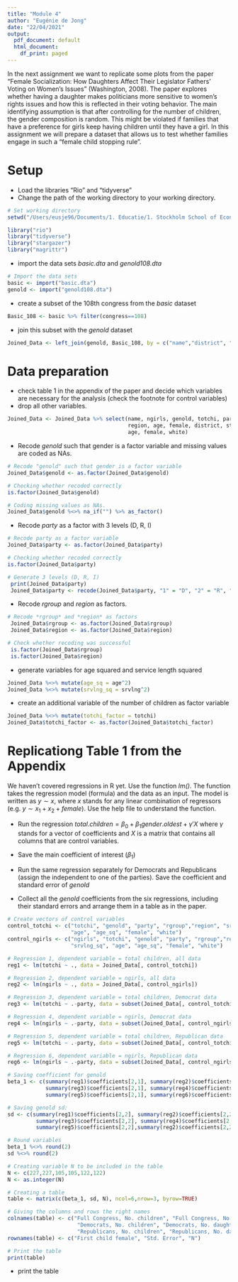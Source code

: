 ```yaml
---
title: "Module 4"
author: "Eugénie de Jong"
date: "22/04/2021"
output:
  pdf_document: default
  html_document:
    df_print: paged
---
```


In the next assignment we want to replicate some plots from the paper "Female Socialization: How Daughters Affect Their Legislator Fathers' Voting on Women's Issues" (Washington, 2008). The paper explores whether having a daughter makes politicians more sensitive to women's rights issues and how this is reflected in their voting behavior. The main identifying assumption is that after controlling for the number of children, the gender composition is random. This might be violated if families that have a preference for girls keep having children until they have a girl. In this assignment we will prepare a dataset that allows us to test whether families engage in such a "female child stopping rule".


# Setup

* Load the libraries "Rio" and "tidyverse"
* Change the path of the working directory to your working directory.

```r
# Set working directory 
setwd("/Users/eusje96/Documents/1. Educatie/1. Stockholm School of Economics/1. Year 1/2. Semester 2/Term 4/Introduction to data-analysis in R/Assignments/Module_4")

library("rio")
library("tidyverse")
library("stargazer")
library("magrittr")
```

* import the data sets *basic.dta* and *genold108.dta*
```r
# Import the data sets
basic <- import("basic.dta")
genold <- import("genold108.dta")
```

* create a subset of the 108th congress from the *basic* dataset
```r
Basic_108 <- basic %>% filter(congress==108)
```

* join this subset with the *genold* dataset
```r
Joined_Data <- left_join(genold, Basic_108, by = c("name","district", "statenam"))
```

# Data preparation

* check table 1 in the appendix of the paper and decide which variables are necessary for the analysis (check the footnote for control variables)
* drop all other variables.
```r
Joined_Data <- Joined_Data %>% select(name, ngirls, genold, totchi, party, rgroup, 
                                      region, age, female, district, statenam, srvlng, 
                                      age, female, white)
```

* Recode *genold* such that gender is a factor variable and missing values are coded as NAs.
```r
# Recode "genold" such that gender is a factor variable 
Joined_Data$genold <- as.factor(Joined_Data$genold)

# Checking whether recoded correctly
is.factor(Joined_Data$genold)

# Coding missing values as NAs.  
Joined_Data$genold %<>% na_if("") %>% as_factor()
```

* Recode *party* as a factor with 3 levels (D, R, I)
```r
# Recode party as a factor variable
Joined_Data$party <- as.factor(Joined_Data$party)

# Checking whether recoded correctly
is.factor(Joined_Data$party)

# Generate 3 levels (D, R, I)
 print(Joined_Data$party)
 Joined_Data$party <- recode(Joined_Data$party, "1" = "D", "2" = "R", "3" = "I")

```

* Recode *rgroup* and *region* as factors.
```r
# Recode *rgroup* and *region* as factors
 Joined_Data$rgroup <- as.factor(Joined_Data$rgroup)
 Joined_Data$region <- as.factor(Joined_Data$region)

# Check whether recoding was successful
 is.factor(Joined_Data$rgroup)
 is.factor(Joined_Data$region)
```

* generate variables for age squared and service length squared
```r
Joined_Data %<>% mutate(age_sq = age^2)
Joined_Data %<>% mutate(srvlng_sq = srvlng^2)
```

* create an additional variable of the number of children as factor variable
```r
Joined_Data %<>% mutate(totchi_factor = totchi)
Joined_Data$totchi_factor <- as.factor(Joined_Data$totchi_factor)
```

# Replicationg Table 1 from the Appendix

We haven't covered regressions in R yet. Use the function *lm()*. The function takes the regression model (formula) and the data as an input. The model is written as $y \sim x$, where $x$ stands for any linear combination of regressors (e.g. $y \sim x_1 + x_2 + female$). Use the help file to understand the function.

* Run the regression $total.children = \beta_0 + \beta_1 gender.oldest + \gamma'X$ where $\gamma$ stands for a vector of coefficients and $X$ is a matrix that contains all columns that are control variables.\footnote{This is just a short notation instead of writing the full model with all control variables $totchi = \beta_0 + \beta_1 genold + \gamma_1 age + \gamma_2 age^2 + \gamma_3 Democrat + ... + \epsilon$ which quickly gets out of hand for large models.}

* Save the main coefficient of interest ($\beta_1$)
* Run the same regression separately for Democrats and Republicans (assign the independent to one of the parties). Save the coefficient and standard error of *genold*
* Collect all the *genold* coefficients from the six regressions, including their standard errors and arrange them in a table as in the paper.

```r
# Create vectors of control variables
control_totchi <- c("totchi", "genold", "party", "rgroup","region", "srvlng", "srvlng_sq", 
                    "age", "age_sq", "female", "white")
control_ngirls <- c("ngirls", "totchi", "genold", "party", "rgroup","region", "srvlng", 
                    "srvlng_sq", "age", "age_sq", "female", "white")

# Regression 1, dependent variable = total children, all data
reg1 <- lm(totchi ~ ., data = Joined_Data[, control_totchi])

# Regression 2, dependent variable = ngirls, all data
reg2 <- lm(ngirls ~ ., data = Joined_Data[, control_ngirls])

# Regression 3, dependent variable = total children, Democrat data
reg3 <- lm(totchi ~ .-party, data = subset(Joined_Data[, control_totchi], party= "D"))

# Regression 4, dependent variable = ngirls, Democrat data
reg4 <- lm(ngirls ~ .-party, data = subset(Joined_Data[, control_ngirls], party= "D"))

# Regression 5, dependent variable = total children, Republican data
reg5 <- lm(totchi ~ .-party, data = subset(Joined_Data[, control_totchi], party= "R"))

# Regression 6, dependent variable = ngirls, Republican data
reg6 <- lm(ngirls ~ .-party, data = subset(Joined_Data[, control_ngirls], party= "R"))

# Saving coefficient for genold
beta_1 <- c(summary(reg1)$coefficients[2,1], summary(reg2)$coefficients[2,1], 
            summary(reg3)$coefficients[2,1], summary(reg4)$coefficients[2,1], 
            summary(reg5)$coefficients[2,1], summary(reg6)$coefficients[2,1])

# Saving genold sd:
sd <- c(summary(reg1)$coefficients[2,2], summary(reg2)$coefficients[2,2],
         summary(reg3)$coefficients[2,2], summary(reg4)$coefficients[2,2],
         summary(reg5)$coefficients[2,2],summary(reg2)$coefficients[2,2])

# Round variables
beta_1 %<>% round(2)
sd %<>% round(2)

# Creating variable N to be included in the table 
N <- c(227,227,105,105,122,122)
N <- as.integer(N)

# Creating a table 
table <- matrix(c(beta_1, sd, N), ncol=6,nrow=3, byrow=TRUE)

# Giving the columns and rows the right names 
colnames(table) <- c("Full Congress, No. children", "Full Congress, No. daughters", 
                      "Democrats, No. children", "Democrats, No. daughters",
                      "Republicans, No. children", "Republicans, No. daughters")
rownames(table) <- c("First child female", "Std. Error", "N")

# Print the table 
print(table)
```


* print the table
